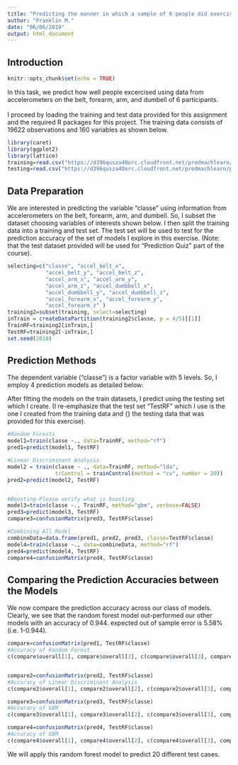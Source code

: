 ```yaml
---
title: "Predicting the manner in which a sample of 6 people did exercise."
author: "Franklin M."
date: "06/06/2019"
output: html_document
---
```

## Introduction

```r
knitr::opts_chunk$set(echo = TRUE)
```
In this task, we predict how well people excercised using data from accelerometers on the belt, forearm, arm, and dumbell of 6 participants.<br />
<br /> 
I proceed by loading the training and test data provided for this assignment and the required R packages for this project. The training data consists of 19622 observations and 160 variables as shown below. 
```r
library(caret)
library(ggplot2)
library(lattice)
training=read.csv("https://d396qusza40orc.cloudfront.net/predmachlearn/pml-training.csv")
testing=read.csv("https://d396qusza40orc.cloudfront.net/predmachlearn/pml-testing.csv")
```
## Data Preparation
We are interested in predicting the variable "classe" using information from accelerometers on the belt, forearm, arm, and dumbell. So, I subset the dataset choosing variables of interests shown below. I then split the training data into a training and test set. The test set will be used to test for the prediction accuracy of the set of models I explore in this exercise. (Note: that the test dataset provided will be used for "Prediction Quiz" part of the course).
```r
selecting=c("classe", "accel_belt_x", 
            "accel_belt_y", "accel_belt_z", 
            "accel_arm_x", "accel_arm_y", 
            "accel_arm_z", "accel_dumbbell_x", 
            "accel_dumbbell_y", "accel_dumbbell_z", 
            "accel_forearm_x", "accel_forearm_y", 
            "accel_forearm_z" )
training2=subset(training, select=selecting)
inTrain = createDataPartition(training2$classe, p = 4/5)[[1]]
TrainRF=training2[inTrain,]
TestRF=training2[-inTrain,]
set.seed(2018)
```

## Prediction Methods
The dependent variable ("classe") is a factor variable with 5 levels. So, I employ 4 prediction models as detailed below:
\begin{itemize}
\item {\bf Random Forests}: This fits a tree on a bootstrapped sample from the training set and generates a tree for each subsample. So I do not need to generate a cross-validation dataset and this is assumed to be done from the boostrapped samples.
\item {\bf Linear Discriminant Analysis}: For this case, I used a 20-folds cross-validation datasets. This is done by choosing the "method = "cv", number = 20)" option as shown below.(Note the cross-validation is done on the training set.) 
\item {\bf Gradient Boosting Model}: This methods combines different types of prediction models and weighs them according to their importance. 
\item {\bf Stacked Model}: I stacked predictions from the three models above.
\end{itemize}
After fitting the models on the train datasets, I predict using the testing set which I create. (I re-emphasize that the test set "TestRF" which I use is the one I created from the training data and {\bf NOT} the testing data that was provided for this exercise).

```r
#Random Forests
model1=train(classe ~., data=TrainRF, method="rf")
pred1=predict(model1, TestRF)

#Linear Discriminant Analysis
model2 = train(classe ~ ., data=TrainRF, method="lda",
               trControl = trainControl(method = "cv", number = 20))
pred2=predict(model2, TestRF)


#Boosting-Please verify what is boosting
model3=train(classe ~., TrainRF, method="gbm", verbose=FALSE)
pred3=predict(model3, TestRF)
compare3=confusionMatrix(pred3, TestRF$classe)

#Combining All Model
combineData=data.frame(pred1, pred2, pred3, classe=TestRF$classe)
model4=train(classe ~., data=combineData, method="rf")
pred4=predict(model4, TestRF)
compare4=confusionMatrix(pred4, TestRF$classe)
```
## Comparing the Prediction Accuracies between the Models
We now compare the prediction accuracy across our class of models. Clearly, we see that the random forest model out-performed our other models with an accuracy of 0.944. expected out of sample error is 5.58% (i.e. 1-0.944).
```r
compare=confusionMatrix(pred1, TestRF$classe)
#Accuracy of Random Forest
c(compare$overall[1], compare$overall[2], c(compare$overall[3], compare$overall[4]))


compare2=confusionMatrix(pred2, TestRF$classe)
#Accuracy of Linear Discriminant Analysis
c(compare2$overall[1], compare2$overall[2], c(compare2$overall[3], compare2$overall[4]))

compare3=confusionMatrix(pred3, TestRF$classe)
#Accuracy of GBM
c(compare3$overall[1], compare3$overall[2], c(compare3$overall[3], compare3$overall[4]))

compare4=confusionMatrix(pred4, TestRF$classe)
#Accuracy of GBM
c(compare4$overall[1], compare4$overall[2], c(compare4$overall[3], compare4$overall[4]))
```
We will apply this random forest model  to predict 20 different test cases.